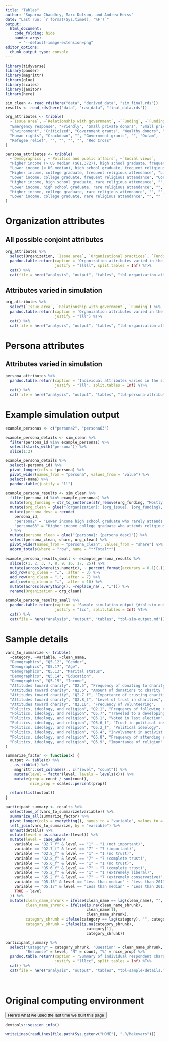 ```yaml
---
title: "Tables"
author: "Suparna Chaudhry, Marc Dotson, and Andrew Heiss"
date: "Last run: `r format(Sys.time(), '%F')`"
output: 
  html_document:
    code_folding: hide
    pandoc_args:
      - "--default-image-extension=png"
editor_options: 
  chunk_output_type: console
---
```


```r
library(tidyverse)
library(pander)
library(magrittr)
library(glue)
library(scales)
library(janitor)
library(here)
```

```r
sim_clean <- read_rds(here("data", "derived_data", "sim_final.rds"))
results <- read_rds(here("data", "raw_data", "final_data.rds"))

org_attributes <- tribble(
  ~`Issue area`, ~`Relationship with government`, ~`Funding`, ~`Funding sources`, ~`Organizational practices`, ~`Organization`,
  "Emergency response", "Friendly", "Small private donors", "Small private donors", "Financial transparency", "Amnesty International",
  "Environment", "Criticized", "Government grants", "Wealthy donors", "Accountability", "Greenpeace",
  "Human rights", "Crackdown", "", "Government grants", "", "Oxfam",
  "Refugee relief", "", "", "", "", "Red Cross"
)

persona_attributes <- tribble(
  ~`Demographics`, ~`Politics and public affairs`, ~`Social views`,
  "Higher income (> US median ($61,372)), high school graduate, frequent religious attendance", "Liberal (1), follows national and international news often, has traveled internationally", "High social trust: Trusts political institutions, trusts charities, thinks people should be more charitable, frequently volunteers, donates once a month, has a history of personal activism, is a member of an association",
  "Lower income (< US median), high school graduate, frequent religious attendance", "Conservative (7), follows news, has traveled", "Low social trust: Does not trust political institutions or charities, thinks people should be less charitable, does not volunteer or donate often, has no history of personal activism, is not a member of an association",
  "Higher income, college graduate, frequent religious attendance", "Liberal, does not follow news, has not traveled", "",
  "Lower income, college graduate, frequent religious attendance", "Conservative, does not follow news, has not traveled", "",
  "Higher income, high school graduate, rare religious attendance", "", "",
  "Lower income, high school graduate, rare religious attendance", "", "",
  "Higher income, college graduate, rare religious attendance", "", "",
  "Lower income, college graduate, rare religious attendance", "", ""
)
```

# Organization attributes

## All possible conjoint attributes 

```r
org_attributes %>% 
  select(Organization, `Issue area`, `Organizational practices`, `Funding sources`, `Relationship with government`) %>% 
  pandoc.table.return(caption = 'Organization attributes varied in the experiment {#tbl:organization-attributes-full}',
                      justify = "lllll", split.tables = Inf) %T>%
  cat() %>%
  cat(file = here("analysis", "output", "tables", "tbl-organization-attributes-full.md"))
```

## Attributes varied in simulation

```r
org_attributes %>% 
  select(`Issue area`, `Relationship with government`, `Funding`) %>% 
  pandoc.table.return(caption = 'Organization attributes varied in the simulation, resulting in 24 hypothetical organizations {#tbl:organization-attributes}',
                      justify = "lll") %T>%
  cat() %>%
  cat(file = here("analysis", "output", "tables", "tbl-organization-attributes.md"))
```

# Persona attributes

## Attributes varied in simulation

```r
persona_attributes %>% 
  pandoc.table.return(caption = 'Individual attributes varied in the simulation, resulting in 64 persona profiles {#tbl:persona-attributes}',
                      justify = "lll", split.tables = Inf) %T>%
  cat() %>%
  cat(file = here("analysis", "output", "tables", "tbl-persona-attributes.md"))
```

# Example simulation output

```r
example_personas <- c("persona2", "persona63")

example_persona_details <- sim_clean %>%
  filter(persona_id %in% example_personas) %>% 
  select(starts_with("persona")) %>% 
  slice(1:2)

example_persona_details %>% 
  select(-persona_id) %>% 
  pivot_longer(cols = !persona) %>% 
  pivot_wider(names_from = "persona", values_from = "value") %>% 
  select(-name) %>% 
  pandoc.table(justify = "ll")
```

```r
example_persona_results <- sim_clean %>% 
  filter(persona_id %in% example_personas) %>% 
  mutate(org_funding = str_to_sentence(str_remove(org_funding, "Mostly funded by "))) %>% 
  mutate(org_clean = glue("{organization}: {org_issue}, {org_funding}, {org_relationship}")) %>% 
  mutate(persona_desc = recode(
    persona_id,
    "persona2" = "Lower income high school graduate who rarely attends religious services; liberal who reads and travels; doesn't trust or donate",
    "persona63" = "Higher income college graduate who attends religious services; conservative who doesn't read or travel; trusts and donates")
  ) %>%
  mutate(persona_clean = glue("{persona}: {persona_desc}")) %>% 
  select(persona_clean, share, org_clean) %>% 
  pivot_wider(names_from = "persona_clean", values_from = "share") %>% 
  adorn_totals(where = "row", name = "**Total**")

example_persona_results_small <- example_persona_results %>% 
  slice(c(1, 2, 3, 7, 8, 9, 16, 17, 25)) %>% 
  mutate(across(where(is.numeric), ~ percent_format(accuracy = 0.1)(.))) %>% 
  add_row(org_clean = "…", .after = 3) %>% 
  add_row(org_clean = "…", .after = 7) %>% 
  add_row(org_clean = "…", .after = 10) %>% 
  mutate(across(everything(), ~replace_na(., "…"))) %>% 
  rename(Organization = org_clean)

example_persona_results_small %>% 
  pandoc.table.return(caption = 'Sample simulation output {#tbl:sim-output}',
                      justify = "lcc", split.tables = Inf) %T>%
  cat() %>%
  cat(file = here("analysis", "output", "tables", "tbl-sim-output.md"))
```


# Sample details

```r
vars_to_summarize <- tribble(
  ~category, ~variable, ~clean_name,
  "Demographics", "Q5.12", "Gender",
  "Demographics", "Q5.17", "Age",
  "Demographics", "Q5.13", "Marital status",
  "Demographics", "Q5.14", "Education",
  "Demographics", "Q5.15", "Income",
  "Attitudes toward charity", "Q2.5", "Frequency of donating to charity",
  "Attitudes toward charity", "Q2.6", "Amount of donations to charity last year",
  "Attitudes toward charity", "Q2.7_f", "Importance of trusting charities",
  "Attitudes toward charity", "Q2.8_f", "Level of trust in charities",
  "Attitudes toward charity", "Q2.10", "Frequency of volunteering",
  "Politics, ideology, and religion", "Q2.1", "Frequency of following national news",
  "Politics, ideology, and religion", "Q5.7", "Traveled to a developing country",
  "Politics, ideology, and religion", "Q5.1", "Voted in last election",
  "Politics, ideology, and religion", "Q5.6_f", "Trust in political institutions and the state",
  "Politics, ideology, and religion", "Q5.2_f", "Political ideology",
  "Politics, ideology, and religion", "Q5.4", "Involvement in activist causes",
  "Politics, ideology, and religion", "Q5.8", "Frequency of attending religious services",
  "Politics, ideology, and religion", "Q5.9", "Importance of religion"
)

summarize_factor <- function(x) {
  output <- table(x) %>% 
    as_tibble() %>% 
    magrittr::set_colnames(., c("level", "count")) %>% 
    mutate(level = factor(level, levels = levels(x))) %>%
    mutate(prop = count / sum(count),
           nice_prop = scales::percent(prop))
  
  return(list(output))
}

participant_summary <- results %>% 
  select(one_of(vars_to_summarize$variable)) %>% 
  summarize_all(summarize_factor) %>% 
  pivot_longer(cols = everything(), names_to = "variable", values_to = "details") %>% 
  left_join(vars_to_summarize, by = "variable") %>% 
  unnest(details) %>% 
  mutate(level = as.character(level)) %>% 
  mutate(level = case_when(
    variable == "Q2.7_f" & level == "1" ~ "1 (not important)",
    variable == "Q2.7_f" & level == "7" ~ "7 (important)",
    variable == "Q2.8_f" & level == "1" ~ "1 (no trust)",
    variable == "Q2.8_f" & level == "7" ~ "7 (complete trust)",
    variable == "Q5.6_f" & level == "1" ~ "1 (no trust)",
    variable == "Q5.6_f" & level == "7" ~ "7 (complete trust)",
    variable == "Q5.2_f" & level == "1" ~ "1 (extremely liberal)",
    variable == "Q5.2_f" & level == "7" ~ "7 (extremely conservative)",
    variable == "Q5.15" & level == "Less than median" ~ "Less than 2017 national median ($61,372)",
    variable == "Q5.17" & level == "Less than median" ~ "Less than 2017 national median (36)",
    TRUE ~ level
  )) %>% 
  mutate(clean_name_shrunk = ifelse(clean_name == lag(clean_name), "", clean_name),
         clean_name_shrunk = ifelse(is.na(clean_name_shrunk), 
                                    clean_name[1], 
                                    clean_name_shrunk),
         category_shrunk = ifelse(category == lag(category), "", category),
         category_shrunk = ifelse(is.na(category_shrunk), 
                                    category[1], 
                                    category_shrunk))
```

```r
participant_summary %>% 
  select("Category" = category_shrunk, "Question" = clean_name_shrunk, 
         "Response" = level, "N" = count, "%" = nice_prop) %>% 
  pandoc.table.return(caption = 'Summary of individual respondent characteristics {#tbl:sample-details}',
                      justify = "lllcc", split.tables = Inf) %T>%
  cat() %>%
  cat(file = here("analysis", "output", "tables", "tbl-sample-details.md"))
```

\

# Original computing environment

<button data-toggle="collapse" data-target="#sessioninfo" class="btn btn-primary btn-md btn-info">Here's what we used the last time we built this page</button>

<div id="sessioninfo" class="collapse">

```r
devtools::session_info()

writeLines(readLines(file.path(Sys.getenv("HOME"), ".R/Makevars")))
```

</div>

